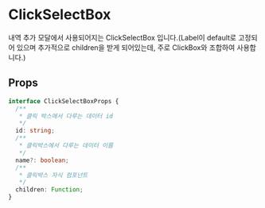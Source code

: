 
<Meta title="Primitive/ClickSelectBox" component={ClickSelectBox} />

# ClickSelectBox

내역 추가 모달에서 사용되어지는 ClickSelectBox 입니다.(Label이 default로 고정되어 있으며 추가적으로 children을 받게 되어있는데, 주로 ClickBox와 조합하여 사용합니다.)

## Props

```ts
interface ClickSelectBoxProps {
  /**
   * 클릭 박스에서 다루는 데이터 id
   */
  id: string;
  /**
   * 클릭박스에서 다루는 데이터 이름
   */
  name?: boolean;
  /**
   * 클릭박스 자식 컴포넌트
   */
  children: Function;
}
```
